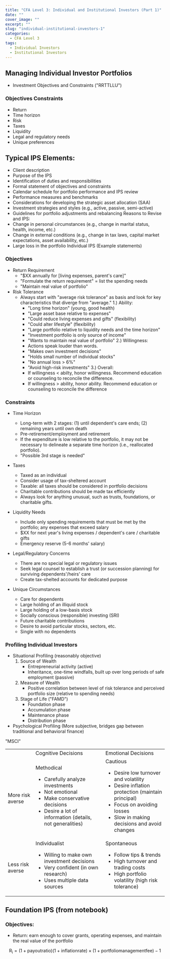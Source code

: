 ```yaml
---
title: "CFA Level 3: Individual and Institutional Investors (Part 1)"
date: ""
cover_image: ""
excerpt: ""
slug: "individual-institutional-investors-1"
categories:
  - CFA Level 3
tags:
  - Individual Investors
  - Institutional Investors
---
```


## Managing Individual Investor Portfolios

- Investment Objectives and Constraints ("RRTTLLU")

### Objectives Constraints

- Return
- Time horizon
- Risk
- Taxes
- Liquidity
- Legal and regulatory needs
- Unique preferences

## Typical IPS Elements:

- Client description
- Purpose of the IPS
- Identification of duties and responsibilities
- Formal statement of objectives and constraints
- Calendar schedule for portfolio performance and IPS review
- Performance measures and benchmarks
- Considerations for developing the strategic asset allocation (SAA)
- Investment strategies and styles (e.g., active, passive, semi-active)
- Guidelines for portfolio adjustments and rebalancing
  Reasons to Revise and IPS:
- Change in personal circumstances (e.g., change in marital status, health, income, etc.)
- Change in external conditions (e.g., change in tax laws, capital market expectations, asset availability, etc.)
- Large loss in the portfolio
  Individual IPS (Example statements)

### Objectives

- Return Requirement
  - "$XX annually for [living expenses, parent's care]"
  - "Formulate the return requirement" = list the spending needs
  - "Maintain real value of portfolio"
- Risk Tolerance
  - Always start with "average risk tolerance" as basis and look for key characteristics that diverge from "average."
    1.) Ability:
    - "Long time horizon" (young, good health)
    - "Large asset base relative to expenses"
    - "Could reduce living expenses and gifts" (flexibility)
    - "Could alter lifestyle" (flexibility)
    - "Large portfolio relative to liquidity needs and the time horizon"
    - "Investment portfolio is only source of income"
    - "Wants to maintain real value of portfolio"
      2.) Willingness:
    - Actions speak louder than words.
    - "Makes own investment decisions"
    - "Holds small number of individual stocks"
    - "No annual loss > 6%"
    - "Avoid high-risk investments"
      3.) Overall:
    - If willingness < abilty, honor willingness. Recommend education or counseling to reconcile the difference.
    - If willingness > ability, honor ability. Recommend education or counseling to reconcile the difference

### Constraints

- Time Horizon

  - Long-term with 2 stages: (1) until dependent's care ends; (2) remaining years until own death
  - Pre-retirement/employment and retirement
  - If the expenditure is low relative to the portfolio, it may not be necessary to delineate a separate time horizon (i.e.,
    reallocated portfolio).
  - "Possible 3rd stage is needed"

- Taxes

  - Taxed as an individual
  - Consider usage of tax-sheltered account
  - Taxable: all taxes should be considered in portfolio decisions
  - Charitable contributions should be made tax efficiently
  - Always look for anything unusual, such as trusts, foundations, or charitable gifts.

- Liquidity Needs

  - Include only spending requirements that must be met by the portfolio; any expenses that exceed salary
  - $XX for next year's living expenses / dependent's care / charitable gifts
  - Emergency reserve (5-6 months' salary)

- Legal/Regulatory Concerns

  - There are no special legal or regulatory issues
  - Seek legal counsel to establish a trust (or succession planning) for surviving dependents'/heirs' care
  - Create tax-shelted accounts for dedicated purpose

- Unique Circumstances

  - Care for dependents
  - Large holding of an illiquid stock
  - Large holding of a low-basis stock
  - Socially conscious (responsible) investing (SRI)
  - Future charitable contributions
  - Desire to avoid particular stocks, sectors, etc.
  - Single with no dependents

### Profiling Individual Investors

- Situational Profiling (reasonably objective)
  1. Source of Wealth
     - Entrepreneurial activity (active)
     - Inheritance, one-time windfalls, built up over long periods of safe employment (passive)
  2. Measure of Wealth
     - Positive correlation between level of risk tolerance and perceived portfolio size (relative to spending needs)
  3. Stage of Life ("FAMD")
     - Foundation phase
     - Accumulation phase
     - Maintenance phase
     - Distribution phase
- Psychological Profiling (More subjective, bridges gap between traditional and behavioral finance)

"MSCI"

<div className="rounded-xl">
  <table className="bg-white my-4 border-4 border-slate-600 rounded-lg">
    <thead></thead>
    <tbody className="flex-col justify-start">
      <tr className="border-y  text-white bg-slate-600">
        <td></td>
        <td className="px-2 py-1 font-bolder">Cognitive Decisions</td>
        <td className="px-2 py-1 font-bolder">Emotional Decisions</td>
      </tr>
      <tr className="align-top">
        <td className="px-2 align-middle">More risk averse</td>
        <td className="px-2">
          <span className="font-bold">Methodical</span>
          <ul>
            <li>Carefully analyze investments</li>
            <li>Not emotional</li>
            <li>Make conservative decisions</li>
            <li>Desire a lot of information (details, not generalities)</li>
          </ul>
        </td>
        <td className="px-2">
          <span className="font-bold">Cautious</span>
          <ul>
            <li>Desire low turnover and volatility</li>
            <li>Desire inflation protection (maintain principal)</li>
            <li>Focus on avoiding losses</li>
            <li>Slow in making decisions and avoid changes</li>
          </ul>
        </td>
      </tr>
      <tr className="border-y border-slate-600 align-top">
        <td className="px-2 py-1 align-middle">Less risk averse</td>
        <td className="px-2 py-1">
          <span className="font-bold">Individualist</span>
          <ul>
            <li>Willing to make own investment decisions</li>
            <li>Very confident (in own research)</li>
            <li>Uses multiple data sources </li>
          </ul>
        </td>
        <td className="px-2 py-1">
          <span className="font-bold">Spontaneous</span>
          <ul>
            <li>Follow tips & trends</li>
            <li>High turnover and trading costs</li>
            <li>High portfolio volatility (high risk tolerance)</li>
          </ul>
        </td>
      </tr>
    </tbody>
  </table>
</div>

## Foundation IPS (from notebook)

### Objectives:

- Return: earn enough to cover grants, operating expenses, and maintain the real value of the portfolio

```math
\mathrm {R_i = (1 + payout ratio)(1 + inflation rate) \times (1 + portfolio management fee) - 1}
```
